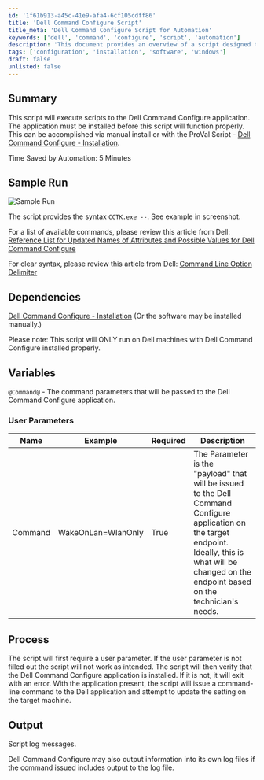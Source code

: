 ```yaml
---
id: '1f61b913-a45c-41e9-afa4-6cf105cdff86'
title: 'Dell Command Configure Script'
title_meta: 'Dell Command Configure Script for Automation'
keywords: ['dell', 'command', 'configure', 'script', 'automation']
description: 'This document provides an overview of a script designed to execute commands using the Dell Command Configure application. It outlines the installation requirements, sample runs, dependencies, user parameters, and the process involved in utilizing the script effectively.'
tags: ['configuration', 'installation', 'software', 'windows']
draft: false
unlisted: false
---
```

## Summary

This script will execute scripts to the Dell Command Configure application. The application must be installed before this script will function properly. This can be accomplished via manual install or with the ProVal Script - [Dell Command Configure - Installation](https://proval.itglue.com/DOC-5078775-8071330).

Time Saved by Automation: 5 Minutes

## Sample Run

![Sample Run](../../../static/img/Dell-Command-Configure---Command-Handler/image_1.png)

The script provides the syntax `CCTK.exe --`. See example in screenshot.

For a list of available commands, please review this article from Dell: [Reference List for Updated Names of Attributes and Possible Values for Dell Command Configure](https://www.dell.com/support/article/en-us/sln312074/reference-list-for-updated-names-of-attributes-and-possible-values-for-dell-command-configure?lang=en)

For clear syntax, please review this article from Dell: [Command Line Option Delimiter](https://www.dell.com/support/manuals/en-us/command-configure-v4.2/dcc_cli_4.2/command-line-option-delimiter?guid=guid-a46d5033-22cc-4369-8951-d1b30e51008f)

## Dependencies

[Dell Command Configure - Installation](https://proval.itglue.com/DOC-5078775-8071330) (Or the software may be installed manually.)

Please note: This script will ONLY run on Dell machines with Dell Command Configure installed properly.

## Variables

`@Command@` - The command parameters that will be passed to the Dell Command Configure application.

### User Parameters

| Name     | Example                     | Required | Description                                                                                                                                     |
|----------|-----------------------------|----------|-------------------------------------------------------------------------------------------------------------------------------------------------|
| Command  | WakeOnLan=WlanOnly         | True     | The Parameter is the "payload" that will be issued to the Dell Command Configure application on the target endpoint. Ideally, this is what will be changed on the endpoint based on the technician's needs. |

## Process

The script will first require a user parameter. If the user parameter is not filled out the script will not work as intended. The script will then verify that the Dell Command Configure application is installed. If it is not, it will exit with an error. With the application present, the script will issue a command-line command to the Dell application and attempt to update the setting on the target machine.

## Output

Script log messages.

Dell Command Configure may also output information into its own log files if the command issued includes output to the log file.












